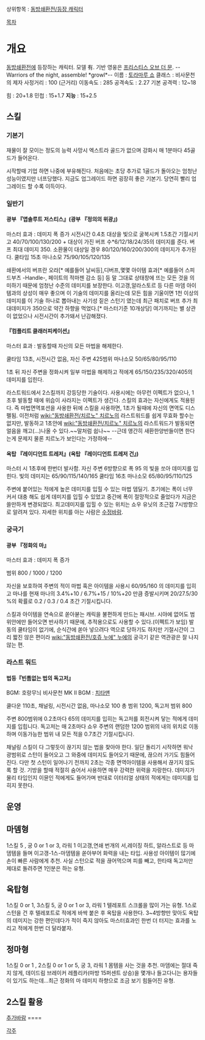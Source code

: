 상위항목 : [[동방쇄환전/등장 캐릭터]]

[[목차]]
= 개요 =


[[동방쇄환전]]에 등장하는 캐릭터. 모델 有. 기반 영웅은 [[프리스티스 오브 더 문]]. --Warriors of the night, assemble! *growl*--
이름 : [[토라마루 쇼]]
클래스 : 비사문천의 제자
사정거리 : 100 (근거리)
이동속도 : 285
공격속도 : 2.27
기본 공격력 : 12~18

힘 : 20+1.8
민첩 : 15+1.7
'''지능''' : 15+2.5


== 스킬 ==
=== 기본기 ===
재물이 잘 모이는 정도의 능력
사망시 엑스트라 골드가 없으며 강화시 매 1분마다 45골드가 들어온다.

시작할때 기업 하면 나중에 부유해진다. 처음에는 초당 추가로 1골드가 돌아오는 엄청난 성능이였지만 너프당했다.  지금도 업그레이드 하면 굉장히 좋은 기본기. 당연히 빨리 업그레이드 할 수록 이득이다.
=== 일반기 ===
==== 광부 『앱솔루트 저스티스』(광부 『정의의 위광』) ====
마스터 효과 : 데미지 폭 증가
시전시간 0.4초
대상을 빛으로 굴복시켜 1.5초간 기절시키고 40/70/100/130/200 + 대상이 가진 버프 수*6/12/18/24/35의 데미지를 준다. 버프 최대 데미지 350.
소환물이 대상일 경우 80/120/160/200/300의 데미지가 추가된다. 
쿨타임 15초 마나소모 75/90/105/120/135

쇄환에서의 버프란 오라[* 예를들어 날씨등],디버프,몇몇 아이템 효과[* 예를들어 스피드부츠 -Handle-, 페이트의 적마젠 감소 등] 등 말 그대로 상태창에 뜨는 모든 것을 의미하기 때문에 엄청난 수준의 데미지를 보장한다. 이고갱,알라스토르 등 다른 마뎀 아이템과의 상성이 매우 좋으며 이 기술의 데미지를 올리는데 모든 힘을 기울이면 1천 이상의 데미지를 이 기술 하나로 뽑아내는 사기성 짙은 스턴기 였는데 최근 패치로 버프 추가 최대데미지가 350으로 약간 하향을 먹었다.[* 마스터기준 10개상당] 여기까지는 별 상관이 없었으나 시전시간이 추가돼서 난감해졌다. 

==== 『컴플리트 클래러피케이션』 ====

마스터 효과 : 발동할때 자신의 모든 마법을 해제한다.

쿨타임 13초, 시전시간 없음, 자신 주변 425범위 마나소모 50/65/80/95/110

1초 뒤 자신 주변을 정화시켜 일부 마법을 해제하고 적에게 65/150/235/320/405의 데미지를 입힌다. 

라스트워드에서 2스킬까지 강등당한 기술이다. 사용시에는 아무런 이펙트가 없으나, 1초후 발동할 때에 위습이 사라지는 이펙트가 생긴다. 스킬의 효과는 자신에게도 적용된다. 즉 마법면역포션을 사용한 뒤에 스킬을 사용하면, 1초가 될때에 자신의 면역도 디스펠됨. 이전처럼 [[wiki:"동방쇄환전/치르노" 치르노]]의 라스트워드를 쉽게 무효화 할수는 없지만, 발동하고 1초안에 [[wiki:"동방쇄환전/치르노" 치르노]]의 라스트워드가 발동되면 얼음을 깨고(...)나올 수 있다.~~말처럼 쉽나~~
--근데 앵간히 새환한양반들이면 한다는게 문제지 물론 치르노가 보인다는 가정하에--

==== 옥탑 『레이디언트 트레저』(옥탑 『레이디언트 트레저 건』) ====
마스터 시 1초후에 한번더 발사함.
자신 주변 6방향으로 폭 95 의 빛을 쏘아 데미지를 입힌다.
빛의 데미지는 65/90/115/140/165
쿨타임 16초
마나소모 65/80/95/110/125

주변에 붙어있는 적에게 높은 데미지를 입힐 수 있는 마법 뎀딜기. 초기에는 폭이 너무 커서 대충 해도 쉽게 데미지를 입힐 수 있었고 중간에 폭이 절망적으로 줄었다가 지금은 쓸만하게 변경되었다. 최고데미지를 입힐 수 있는 위치는 쇼우 유닛의 초근접 7시방향으로 알려져 있다. 자세한 위치를 아는 사람은 [[수정바람]].

=== 궁극기 ===
==== 광부 『정화의 마』 ====

마스터 효과 : 데미지 폭 증가

범위 800 / 1000 / 1200

자신을 보호하여 주변의 적이 마법 혹은 아이템을 사용시 60/95/160 의 데미지를 입히고 마나를 현재 마나의 3.4%+10 / 6.7%+15 / 10%+20 만큼 증발시키며 20/27.5/30 %의 확률로 0.2 / 0.3 / 0.4 초간 기절시킵니다.  

스킬과 아이템을 연속으로 쏟아붇는 캐릭을 불편하게 만드는 패시브. 시야에 없어도 범위안에만 들어오면 반사하기 때문에, 추적용으로도 사용할 수 있다.(이펙트가 보임) 발동의 쿨타임이 없기에, 순식간에 쏟아 넣으려다 역으로 당하기도 하지만 기절시간이 그리 짧진 않은 편이라 [[wiki:"동방쇄환전/호쥬 누에" 누에]]의 궁극기 같은 역관광은 잘 나지 않는 편.

=== 라스트 워드 ===
==== 법등『빈틈없는 법의 독고저』 ====

BGM: 호랑무늬 비사문천
MK II BGM : [[치타맨]]

쿨다운 110초, 채널링, 시전시간 없음, 마나소모 100
총 범위 1200, 독고저 범위 800

주변 800범위에 0.2초마다 65의 데미지를 입히는 독고저를 회전시켜 닿는 적에게 데미지를 입힙니다. 독고저는 매 2초마다 쇼우 주변의 랜덤한 1200 범위의 내의 위치로 이동하며 이동가능한 범위 내 모든 적을 0.7초간 기절시킵니다. 

채널링 스킬이 다 그렇듯이 끊기지 않는 법을 찾아야 한다. 일단 돌리기 시작하면 워낙 광범위로 스턴이 들어오고 그 와중에 데미지도 들어오기 때문에, 끊으러 가기도 힘들어진다. 다만 첫 스턴이 일어나기 전까지 2초는 각종 면역아이템을 사용해서 끊기지 않도록 할 것. 기방을 할때 적절히 숨어서 사용하면 매우 강력한 위력을 자랑한다. 데미지가 물리 타입인지 이뮨인 적에게도 들어가며 반대로 이터리얼 상태의 적에게는 데미지를 입히지 못한다.

== 운영 ==
== 마뎀형 ==
1스킬 5 , 궁 0 or 1 or 3, 라워 1
이고갱,연쇄 번개의 서,레이징 하트, 알라스트로 등 마뎀템을 들며 이고갱-1스-마뎀템을 쏟아부어 화력을 내는 타입. 사용성 아이템이 많기에 손이 빠른 사람에게 추천. 사실 스턴으로 적을 끊어먹으며 피를 빼고, 한타때 독고저만 제대로 돌려주면 1인분은 하는 유형.

== 옥탑형 ==
1스킬 0 or 1, 3스킬 5, 궁 0 or 1 or 3, 라워 1
텔레포트 스크롤을 많이 가는 유형. 1스로 스턴을 건 후 텔레포트로 적에게 바싹 붙은 후 옥탑을 사용한다. 3~4방향만 맞아도 옥탑의 데미지는 강한 편인데다가 적이 죽지 않아도 마스터효과인 한번 더 터지는 효과를 노리고 적에게 한번 더 달라붙자. 

== 정마형 == 
1스킬 0 or 1 , 2스킬 0 or 1 or 5, 궁 3, 라워 1
몸템을 사는 것을 추천. 마뎀에는 절대 죽지 않게, 데이드림 브레이커 레플리카(마방 15퍼센트 상승)을 몇개나 들고다니는 용자들이 있기도 하는데...최근 정화의 마 데미지 하향으로 조금 보기 힘들어진 유형.

== 2스킬 활용 ==
[[추가바람]]
====

[[각주]]
